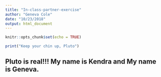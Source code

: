 ```yaml
---
title: "In-class-partner-exercise"
author: "Geneva Cole"
date: "10/23/2018"
output: html_document
---
```


```r
knitr::opts_chunk$set(echo = TRUE)

print("Keep your chin up, Pluto")
```


## Pluto is real!!!  My name is Kendra and My name is Geneva.



